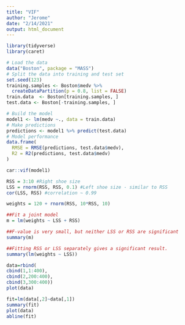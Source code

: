 ```yaml
---
title: "VIF"
author: "Jerome"
date: "2/14/2021"
output: html_document
---
```



```r
library(tidyverse)
library(caret)
```

```r
# Load the data
data("Boston", package = "MASS")
# Split the data into training and test set
set.seed(123)
training.samples <- Boston$medv %>%
  createDataPartition(p = 0.8, list = FALSE)
train.data  <- Boston[training.samples, ]
test.data <- Boston[-training.samples, ]
```


```r
# Build the model
model1 <- lm(medv ~., data = train.data)
# Make predictions
predictions <- model1 %>% predict(test.data)
# Model performance
data.frame(
  RMSE = RMSE(predictions, test.data$medv),
  R2 = R2(predictions, test.data$medv)
)
```


```r
car::vif(model1)
```


```r
RSS = 3:10 #Right shoe size
LSS = rnorm(RSS, RSS, 0.1) #Left shoe size - similar to RSS
cor(LSS, RSS) #correlation ~ 0.99

weights = 120 + rnorm(RSS, 10*RSS, 10)

##Fit a joint model
m = lm(weights ~ LSS + RSS)

##F-value is very small, but neither LSS or RSS are significant
summary(m)

##Fitting RSS or LSS separately gives a significant result. 
summary(lm(weights ~ LSS))

```

```r
data=rbind(
cbind(1,1:400),
cbind(2,200:400),
cbind(3,300:400))
plot(data)

```
```r
fit=lm(data[,2]~data[,1])
summary(fit)
plot(data)
abline(fit)
```

